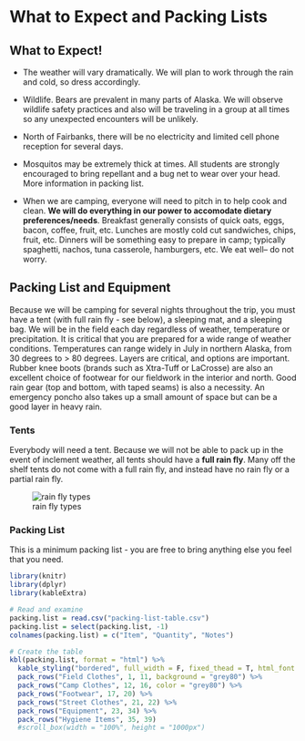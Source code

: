 # What to Expect and Packing Lists

## What to Expect!

- The weather will vary dramatically. We will plan to work through the rain and cold, so dress accordingly.

- Wildlife. Bears are prevalent in many parts of Alaska. We will observe wildlife safety practices and also will be traveling in a group at all times so any unexpected encounters will be unlikely.

- North of Fairbanks, there will be no electricity and limited cell phone reception for several days.

- Mosquitos may be extremely thick at times. All students are strongly encouraged to
bring repellant and a bug net to wear over your head. More information in packing list.

- When we are camping, everyone will need to pitch in to help cook and clean. **We will do everything in our power to accomodate dietary preferences/needs**. Breakfast generally consists of quick oats, eggs, bacon, coffee, fruit, etc. Lunches are mostly cold cut sandwiches, chips, fruit, etc. Dinners will be something easy to prepare in camp; typically spaghetti, nachos, tuna casserole, hamburgers, etc. We eat well– do not worry.

## Packing List and Equipment

Because we will be camping for several nights throughout the trip, you must have a tent (with full rain fly - see below), a sleeping mat, and a sleeping bag. We will be in the field each day regardless of weather, temperature or precipitation. It is critical that you are prepared for a wide range of weather conditions. Temperatures can range widely in July in northern Alaska, from 30 degrees to > 80 degrees. Layers are critical, and options are important. Rubber knee boots (brands such as Xtra-Tuff or LaCrosse) are also an excellent choice of footwear for our fieldwork in the interior and north. Good rain gear (top and bottom, with taped seams) is also a necessity. An emergency poncho also takes up a small amount of space but can be a good layer in heavy rain. 

### Tents

Everybody will need a tent. Because we will not be able to pack up in the event of inclement weather, all tents should have a **full rain fly**. Many off the shelf tents do not come with a full rain fly, and instead have no rain fly or a partial rain fly. 

![rain fly types](rain-fly-types-clipped.jpg)

### Packing List

This is a minimum packing list - you are free to bring anything else you feel that you need.

```r
library(knitr)
library(dplyr)
library(kableExtra)

# Read and examine
packing.list = read.csv("packing-list-table.csv")
packing.list = select(packing.list, -1)
colnames(packing.list) = c("Item", "Quantity", "Notes")

# Create the table
kbl(packing.list, format = "html") %>%
  kable_styling("bordered", full_width = F, fixed_thead = T, html_font = "arial") %>%
  pack_rows("Field Clothes", 1, 11, background = "grey80") %>%
  pack_rows("Camp Clothes", 12, 16, color = "grey80") %>%
  pack_rows("Footwear", 17, 20) %>%
  pack_rows("Street Clothes", 21, 22) %>%
  pack_rows("Equipment", 23, 34) %>%
  pack_rows("Hygiene Items", 35, 39)
  #scroll_box(width = "100%", height = "1000px")
```
